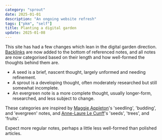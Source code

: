 ```yaml
---
category: "sprout"
date: 2025-01-01
description: "An ongoing website refresh"
tags: ["pkm", "self"]
title: Planting a digital garden
update: 2025-01-08
---
```


This site has had a few changes which lean in the digital garden direction. [Backlinks](/notes/backlinks-in-astro) are now added to the bottom of referenced notes, and all notes are now categorised based on their length and how well-formed the thoughts behind them are.

- A seed is a brief, nascent thought, largely unformed and needing refinement.
- A sprout is a developing thought, often moderately researched but still somewhat incomplete.
- An evergreen note is a more complete thought, usually longer-form, researched, and less subject to change.

These categories are inspired by [Maggie Appleton](https://maggieappleton.com/garden-history)'s 'seedling', 'budding', and 'evergreen' notes, and [Anne-Laure Le Cunff](https://www.mentalnodes.com/a-gardening-guide-for-your-mind)'s 'seeds', 'trees', and 'fruits'.

Expect more regular notes, perhaps a little less well-formed than polished articles.
